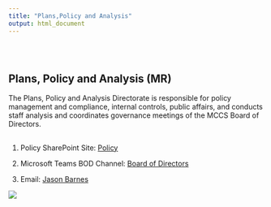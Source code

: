 ```yaml
---
title: "Plans,Policy and Analysis"
output: html_document
---
```


<style type="text/css">
.title {
  display: none;
}

#getting-started img {
  margin-right: 10px;
}

</style>

<div class="row" style="padding-top: 30px;">
<div class="col-sm-6">

# **Plans, Policy and Analysis (MR)**

The Plans, Policy and Analysis Directorate is responsible for policy management and compliance, internal controls, public affairs, and conducts staff analysis and coordinates governance meetings of the MCCS Board of Directors. 

## 

1. Policy SharePoint Site: [Policy](http://crossroads/PPA/default.aspx)

2. Microsoft Teams BOD Channel: [Board of Directors](https://teams.microsoft.com/l/team/19%3a6a0d2398ca88485b82fc6caa7293dc55%40thread.tacv2/conversations?groupId=1358750a-30f0-40c1-b575-4816640d5c25&tenantId=6b279138-2d86-4c78-be78-6e6f736281c9)

3. Email: [Jason Barnes](jason.barnes@usmc-mccs.mil)


</div>
<div class="col-sm-6">

<a href = "http://crossroads/MRG/Pages/HRMS.aspx">
![](images/16_MCCSlogo_Comp.png)
</a>
</div>

